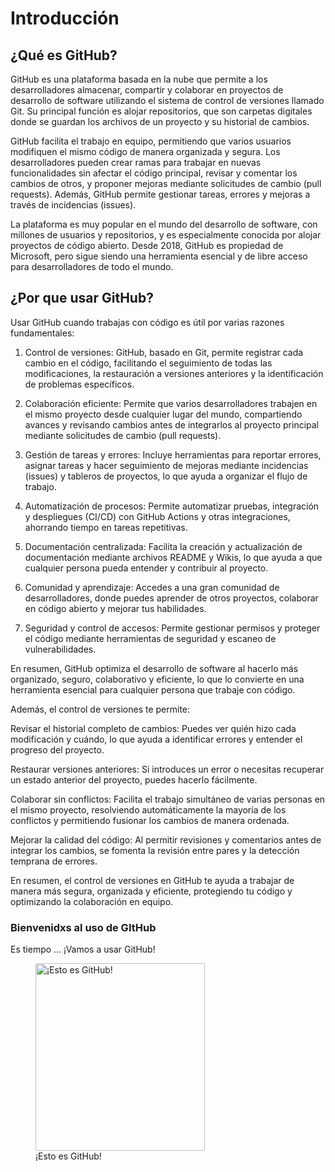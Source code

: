 # Introducción {.unnumbered}

## ¿Qué es GitHub?

GitHub es una plataforma basada en la nube que permite a los desarrolladores almacenar, compartir y colaborar en proyectos de desarrollo de software utilizando el sistema de control de versiones llamado Git. Su principal función es alojar repositorios, que son carpetas digitales donde se guardan los archivos de un proyecto y su historial de cambios.

GitHub facilita el trabajo en equipo, permitiendo que varios usuarios modifiquen el mismo código de manera organizada y segura. Los desarrolladores pueden crear ramas para trabajar en nuevas funcionalidades sin afectar el código principal, revisar y comentar los cambios de otros, y proponer mejoras mediante solicitudes de cambio (pull requests). Además, GitHub permite gestionar tareas, errores y mejoras a través de incidencias (issues).

La plataforma es muy popular en el mundo del desarrollo de software, con millones de usuarios y repositorios, y es especialmente conocida por alojar proyectos de código abierto. Desde 2018, GitHub es propiedad de Microsoft, pero sigue siendo una herramienta esencial y de libre acceso para desarrolladores de todo el mundo.

## ¿Por que usar GitHub?

Usar GitHub cuando trabajas con código es útil por varias razones fundamentales:

1.  Control de versiones: GitHub, basado en Git, permite registrar cada cambio en el código, facilitando el seguimiento de todas las modificaciones, la restauración a versiones anteriores y la identificación de problemas específicos.

2.  Colaboración eficiente: Permite que varios desarrolladores trabajen en el mismo proyecto desde cualquier lugar del mundo, compartiendo avances y revisando cambios antes de integrarlos al proyecto principal mediante solicitudes de cambio (pull requests).

3.  Gestión de tareas y errores: Incluye herramientas para reportar errores, asignar tareas y hacer seguimiento de mejoras mediante incidencias (issues) y tableros de proyectos, lo que ayuda a organizar el flujo de trabajo.

4.  Automatización de procesos: Permite automatizar pruebas, integración y despliegues (CI/CD) con GitHub Actions y otras integraciones, ahorrando tiempo en tareas repetitivas.

5.  Documentación centralizada: Facilita la creación y actualización de documentación mediante archivos README y Wikis, lo que ayuda a que cualquier persona pueda entender y contribuir al proyecto.

6.  Comunidad y aprendizaje: Accedes a una gran comunidad de desarrolladores, donde puedes aprender de otros proyectos, colaborar en código abierto y mejorar tus habilidades.

7.  Seguridad y control de accesos: Permite gestionar permisos y proteger el código mediante herramientas de seguridad y escaneo de vulnerabilidades.

En resumen, GitHub optimiza el desarrollo de software al hacerlo más organizado, seguro, colaborativo y eficiente, lo que lo convierte en una herramienta esencial para cualquier persona que trabaje con código.

Además, el control de versiones te permite:

Revisar el historial completo de cambios: Puedes ver quién hizo cada modificación y cuándo, lo que ayuda a identificar errores y entender el progreso del proyecto.

Restaurar versiones anteriores: Si introduces un error o necesitas recuperar un estado anterior del proyecto, puedes hacerlo fácilmente.

Colaborar sin conflictos: Facilita el trabajo simultáneo de varias personas en el mismo proyecto, resolviendo automáticamente la mayoría de los conflictos y permitiendo fusionar los cambios de manera ordenada.

Mejorar la calidad del código: Al permitir revisiones y comentarios antes de integrar los cambios, se fomenta la revisión entre pares y la detección temprana de errores.

En resumen, el control de versiones en GitHub te ayuda a trabajar de manera más segura, organizada y eficiente, protegiendo tu código y optimizando la colaboración en equipo.

### Bienvenidxs al uso de GItHub

Es tiempo ... ¡Vamos a usar GitHub!

![¡Esto es GitHub!](imagenes/Git.png){width="80%" height="300px"}
